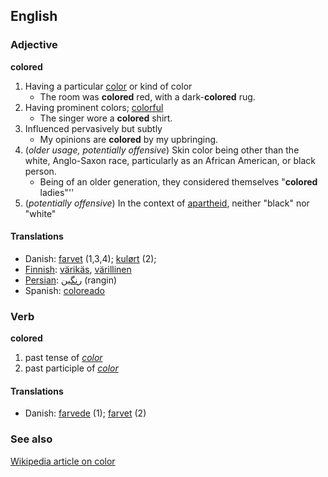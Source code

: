 == English ==
=== Adjective ===
'''colored'''
# Having a particular [[:w:color|color]] or kind of color
#* The room was '''colored''' red, with a dark-'''colored''' rug.
# Having prominent colors; [[colorful]]
#* The singer wore a '''colored''' shirt.
# Influenced pervasively but subtly
#* My opinions are '''colored''' by my upbringing.
# (''older usage, potentially offensive'') Skin color being other than the white, Anglo-Saxon race, particularly as an African American, or black person.
#* Being of an older generation, they considered themselves "'''colored''' ladies"''
# (''potentially offensive'') In the context of [[apartheid]], neither "black" nor "white"

====Translations====
*Danish: [[farvet]] (1,3,4); [[kulørt]] (2);
*[[Finnish]]: [[värikäs]], [[värillinen]]
*[[Persian]]: [[رنگین]]  (rangin)
*Spanish: [[coloreado]]
=== Verb ===
'''colored'''
# past tense of ''[[color]]''
# past participle of ''[[color]]''
====Translations====
*Danish: [[farvede]] (1); [[farvet]] (2)
=== See also ===
[[:w:color|Wikipedia article on color]]